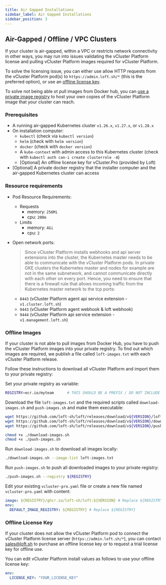 ```yaml
---
title: Air Gapped Installations
sidebar_label: Air Gapped Installations
sidebar_position: 3
---
```



## Air-Gapped / Offline / VPC Clusters

If your cluster is air-gapped, within a VPC or restricts network connectivity in other ways, you
may run into issues validating the vCluster Platform license and pulling vCluster Platform images required for vCluster Platform.

To solve the licensing issue, you can either use allow HTTP requests from the vCluster Platform pod(s) to
`https://admin.loft.sh/*` (this is the preferred option), or use an
[offline license key](#offline-license-key).

To solve not being able ot pull images from Docker hub, you can
[use a private image registry](#offline-images) to host your own copies of the vCluster Platform image that
your cluster can reach.

### Prerequisites

- A running air-gapped Kubernetes cluster `v1.26.x`, `v1.27.x`, or `v1.28.x`
- On installation computer:
    - `kubectl` (check via `kubectl version`)
    - `helm` (check with `helm version`)
    - `docker` (check with `docker version`)
    - A `kube-context` with admin access to this Kubernetes cluster (check with `kubectl auth can-i create clusterrole -A`)
    - [Optional] An offline license key for vCluster.Pro (provided by Loft)
- [Optional] A private docker registry that the installer computer and the air-gapped Kubernetes cluster can access

### Resource requirements

- Pod Resource Requirements:
    - Requests
        - memory: `256Mi`
        - cpu: `200m`
    - Limits
        - memory: `4Gi`
        - cpu: `2`

- Open network ports:
    > Since vCluster Platform installs webhooks and api server extensions into the cluster, the Kubernetes master needs to be able to communicate with the vCluster Platform pods. In private GKE clusters the Kubernetes master and nodes for example are not in the same subnetwork, and cannot communicate directly with each other on every port. Hence, you need to ensure that there is a firewall rule that allows incoming traffic from the Kubernetes master network to the tcp ports:
    - `8443` (vCluster Platform agent api service extension - `v1.cluster.loft.sh`)
    - `9443` (vCluster Platform agent webhook & loft webhook)
    - `9444` (vCluster Platform api service extension - `v1.management.loft.sh`)


### Offline Images

If your cluster is not able to pull images from Docker Hub, you have to push the vCluster Platform images
into your private registry. To find out which images are required, we publish a file called
`loft-images.txt` with each vCluster Platform release.

Follow these instructions to download all vCluster Platform and import them to your private registry:

<Flow id="offline-images">
    <Step>
        <PartialAdminSetVersion/>
  </Step>
  <Step>

Set your private registry as variable:

```bash
REGISTRY=ecr.io/myteam      # THIS SHOULD BE A PREFIX / DO NOT INCLUDE ANY LOFT_IMAGE PATHS
```

  </Step>
  <Step>

Download the file `loft-images.txt` and the required scripts called `download-images.sh` and `push-images.sh` and make them executable:

```bash
wget https://github.com/loft-sh/loft/releases/download/v${VERSION}/loft-images.txt
wget https://github.com/loft-sh/loft/releases/download/v${VERSION}/download-images.sh
wget https://github.com/loft-sh/loft/releases/download/v${VERSION}/push-images.sh

chmod +x ./download-images.sh
chmod +x ./push-images.sh
```

  </Step>
  <Step>

Run `download-images.sh` to download all images locally:

```bash
./download-images.sh --image-list loft-images.txt
```

  </Step>
  <Step>

Run `push-images.sh` to push all downloaded images to your private registry:

```bash
./push-images.sh --registry ${REGISTRY}
```

  </Step>
  <Step>

Edit your existing `vcluster-pro.yaml` file or create a new file named `vcluster-pro.yaml` with content:

```yaml
image: ${REGISTRY}/ghcr.io/loft-sh/loft:${VERSION} # Replace ${REGISTRY} and ${VERSION}
env:
  DEFAULT_IMAGE_REGISTRY: ${REGISTRY} # Replace ${REGISTRY}
```

  </Step>
  <Step>
        <PartialAdminUpgrade/>
    </Step>
</Flow>

### Offline License Key

If your cluster does not allow the vCluster Platform pod to connect the vCluster Platform license server
(`https://admin.loft.sh/*`), you can contact [sales@loft.sh](mailto:sales@loft.sh) to purchase
an offline license key or to request a trial license key for offline use.

You can edit vCluster Platform install values as follows to use your offline license key:

```yaml
env:
  LICENSE_KEY: "YOUR_LICENSE_KEY"
```
